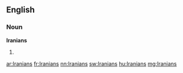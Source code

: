 ==English==

===Noun===
'''Iranians'''

# {{plural of|[[Iranian]]}}

[[ar:Iranians]]
[[fr:Iranians]]
[[nn:Iranians]]
[[sw:Iranians]]
[[hu:Iranians]]
[[mg:Iranians]]